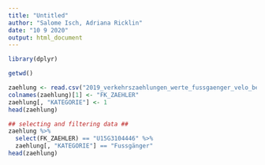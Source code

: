 ```yaml
---
title: "Untitled"
author: "Salome Isch, Adriana Ricklin"
date: "10 9 2020"
output: html_document
---
```


```r
library(dplyr)


```


```r
getwd()

zaehlung <- read.csv("2019_verkehrszaehlungen_werte_fussgaenger_velo_bereinigt.csv", sep=";", header = TRUE)
colnames(zaehlung)[1] <- "FK_ZAEHLER"
zaehlung[, "KATEGORIE"] <- 1
head(zaehlung)

```

```r

## selecting and filtering data ##
zaehlung %>% 
  select(FK_ZAEHLER) == "U15G3104446" %>% 
  zaehlung[, "KATEGORIE"] == "Fussgänger"
head(zaehlung)




```
